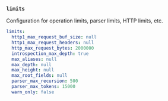 ### `limits`

Configuration for operation limits, parser limits, HTTP limits, etc.



```yaml title="limits"
limits:
  http1_max_request_buf_size: null
  http1_max_request_headers: null
  http_max_request_bytes: 2000000
  introspection_max_depth: true
  max_aliases: null
  max_depth: null
  max_height: null
  max_root_fields: null
  parser_max_recursion: 500
  parser_max_tokens: 15000
  warn_only: false
```
